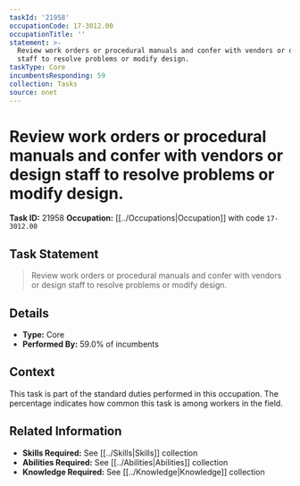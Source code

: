 ```yaml
---
taskId: '21958'
occupationCode: 17-3012.00
occupationTitle: ''
statement: >-
  Review work orders or procedural manuals and confer with vendors or design
  staff to resolve problems or modify design.
taskType: Core
incumbentsResponding: 59
collection: Tasks
source: onet
---
```

# Review work orders or procedural manuals and confer with vendors or design staff to resolve problems or modify design.

**Task ID:** 21958
**Occupation:** [[../Occupations|Occupation]] with code `17-3012.00`

## Task Statement

> Review work orders or procedural manuals and confer with vendors or design staff to resolve problems or modify design.

## Details

- **Type:** Core
- **Performed By:** 59.0% of incumbents

## Context

This task is part of the standard duties performed in this occupation. The percentage indicates how common this task is among workers in the field.

## Related Information

- **Skills Required:** See [[../Skills|Skills]] collection
- **Abilities Required:** See [[../Abilities|Abilities]] collection
- **Knowledge Required:** See [[../Knowledge|Knowledge]] collection
